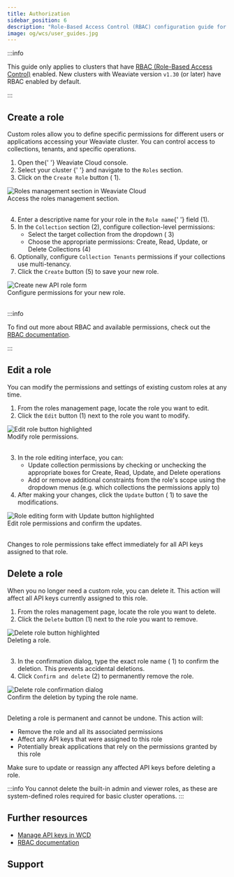 ```yaml
---
title: Authorization
sidebar_position: 6
description: "Role-Based Access Control (RBAC) configuration guide for Weaviate Cloud clusters."
image: og/wcs/user_guides.jpg
---
```




:::info

This guide only applies to clusters that have [RBAC (Role-Based Access Control)](/docs/weaviate/configuration/rbac/index.mdx) enabled. New clusters with Weaviate version `v1.30` (or later) have RBAC enabled by default.

:::

## Create a role

Custom roles allow you to define specific permissions for different users or applications accessing your Weaviate cluster. You can control access to collections, tenants, and specific operations.

<div class="row">
  <div class="col col--4">
    <ol>
      <li>
        Open the{' '}
        <Link to="https://console.weaviate.cloud">Weaviate Cloud console</Link>.
      </li>
      <li>
        <Link to="/docs/cloud/manage-clusters/status#select-your-cluster">
          Select your cluster
        </Link>{' '}
        and navigate to the <code>Roles</code> section.
      </li>
      <li>
        Click on the <code>Create Role</code> button (
        <span class="callout">1</span>).
      </li>
    </ol>
  </div>
  <div class="col col--8">
    <div class="card">
      <div class="card__image">
        <img
          src={WCDCreateRole}
          alt="Roles management section in Weaviate Cloud"
        />
      </div>
      <div class="card__body">Access the roles management section.</div>
    </div>
  </div>
</div>
<br />

<div class="row">
  <div class="col col--4">
    <ol start="4">
      <li>
        Enter a descriptive name for your role in the <code>Role name</code>{' '}
        field (<span class="callout">1</span>).
      </li>
      <li>
        In the <code>Collection</code> section (<span class="callout">2</span>),
        configure collection-level permissions:
        <ul>
          <li>
            Select the target collection from the dropdown (
            <span class="callout">3</span>)
          </li>
          <li>
            Choose the appropriate permissions: Create, Read, Update, or Delete
            Collections (<span class="callout">4</span>)
          </li>
        </ul>
      </li>
      <li>
        Optionally, configure <code>Collection Tenants</code> permissions if
        your collections use multi-tenancy.
      </li>
      <li>
        Click the <code>Create</code> button (<span class="callout">5</span>) to
        save your new role.
      </li>
    </ol>
  </div>
  <div class="col col--8">
    <div class="card">
      <div class="card__image">
        <img src={WCDCreateRoleForm} alt="Create new API role form" />
      </div>
      <div class="card__body">Configure permissions for your new role.</div>
    </div>
  </div>
</div>
<br />

:::info

To find out more about RBAC and available permissions, check out the [RBAC documentation](/docs/weaviate/configuration/rbac/index.mdx).

:::

## Edit a role

You can modify the permissions and settings of existing custom roles at any time.

<div class="row">
  <div class="col col--4">
    <ol>
      <li>From the roles management page, locate the role you want to edit.</li>
      <li>
        Click the <code>Edit</code> button (<span class="callout">1</span>) next
        to the role you want to modify.
      </li>
    </ol>
  </div>
  <div class="col col--8">
    <div class="card">
      <div class="card__image">
        <img
          src={WCDEditRole}
          alt="Edit role button highlighted"
        />
      </div>
      <div class="card__body">Modify role permissions.</div>
    </div>
  </div>
</div>
<br />
<div class="row">
  <div class="col col--4">
    <ol start="3">
      <li>
        In the role editing interface, you can:
        <ul>
          <li>
            Update collection permissions by checking or unchecking the
            appropriate boxes for Create, Read, Update, and Delete operations
          </li>
          <li>
            Add or remove additional constraints from the role's scope using the dropdown menus (e.g. which collections the permissions apply to)
          </li>
        </ul>
      </li>
      <li>
        After making your changes, click the <code>Update</code> button (
        <span class="callout">1</span>) to save the modifications.
      </li>
    </ol>
  </div>
  <div class="col col--8">
    <div class="card">
      <div class="card__image">
        <img
          src={WCDEditRoleForm}
          alt="Role editing form with Update button highlighted"
        />
      </div>
      <div class="card__body">
        Edit role permissions and confirm the updates.
      </div>
    </div>
  </div>
</div>
<br />

Changes to role permissions take effect immediately for all API keys assigned to
that role.

## Delete a role

When you no longer need a custom role, you can delete it. This action will affect all API keys currently assigned to this role.

<div class="row">
  <div class="col col--4">
    <ol>
      <li>
        From the roles management page, locate the role you want to delete.
      </li>
      <li>
        Click the <code>Delete</code> button (<span class="callout">1</span>)
        next to the role you want to remove.
      </li>
    </ol>
  </div>
  <div class="col col--8">
    <div class="card">
      <div class="card__image">
        <img
          src={WCDDeleteRole}
          alt="Delete role button highlighted"
        />
      </div>
      <div class="card__body">
        Deleting a role.
      </div>
    </div>
  </div>
</div>
<br />
<div class="row">
  <div class="col col--4">
    <ol start="3">
      <li>
        In the confirmation dialog, type the exact role name (
        <span class="callout">1</span>) to confirm the deletion. This prevents
        accidental deletions.
      </li>
      <li>
        Click <code>Confirm and delete</code> (<span class="callout">2</span>)
        to permanently remove the role.
      </li>
    </ol>
  </div>
  <div class="col col--8">
    <div class="card">
      <div class="card__image">
        <img
          src={WCDDeleteRoleForm}
          alt="Delete role confirmation dialog"
        />
      </div>
      <div class="card__body">
        Confirm the deletion by typing the role name.
      </div>
    </div>
  </div>
</div>
<br />

Deleting a role is permanent and cannot be undone. This action will:

- Remove the role and all its associated permissions
- Affect any API keys that were assigned to this role
- Potentially break applications that rely on the permissions granted by this role

Make sure to update or reassign any affected API keys before deleting a role.

:::info
You cannot delete the built-in admin and viewer roles, as these are system-defined roles required for basic cluster operations.
:::

## Further resources

- [Manage API keys in WCD](./authentication.mdx)
- [RBAC documentation](/docs/weaviate/configuration/rbac/index.mdx)

## Support


<SupportAndTrouble />
